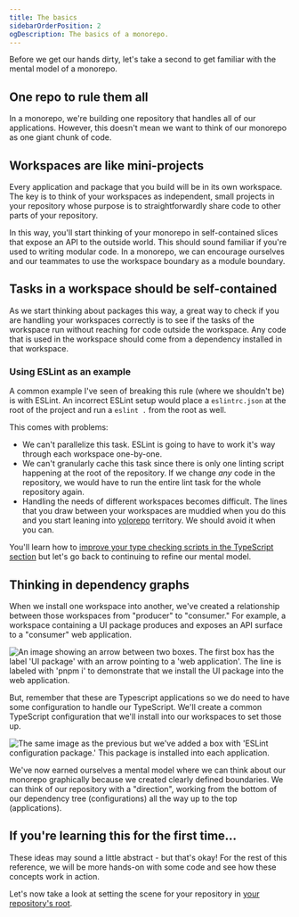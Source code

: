 ```yaml
---
title: The basics
sidebarOrderPosition: 2
ogDescription: The basics of a monorepo.
---
```


Before we get our hands dirty, let's take a second to get familiar with the mental model of a monorepo.

## One repo to rule them all

In a monorepo, we're building one repository that handles all of our applications. However, this doesn't mean we want to think of our monorepo as one giant chunk of code.

## Workspaces are like mini-projects

Every application and package that you build will be in its own workspace. The key is to think of your workspaces as independent, small projects in your repository whose purpose is to straightforwardly share code to other parts of your repository.

In this way, you'll start thinking of your monorepo in self-contained slices that expose an API to the outside world. This should sound familiar if you're used to writing modular code. In a monorepo, we can encourage ourselves and our teammates to use the workspace boundary as a module boundary.

## Tasks in a workspace should be self-contained

As we start thinking about packages this way, a great way to check if you are handling your workspaces correctly is to see if the tasks of the workspace run without reaching for code outside the workspace. Any code that is used in the workspace should come from a dependency installed in that workspace.

### Using ESLint as an example

A common example I've seen of breaking this rule (where we shouldn't be) is with ESLint. An incorrect ESLint setup would place a `eslintrc.json` at the root of the project and run a `eslint .` from the root as well.

This comes with problems:

- We can't parallelize this task. ESLint is going to have to work it's way through each workspace one-by-one.
- We can't granularly cache this task since there is only one linting script happening at the root of the repository. If we change _any_ code in the repository, we would have to run the entire lint task for the whole repository again.
- Handling the needs of different workspaces becomes difficult. The lines that you draw between your workspaces are muddied when you do this and you start leaning into [yolorepo](/monorepos/glossary#yolorepo) territory. We should avoid it when you can.

You'll learn how to [improve your type checking scripts in the TypeScript section](/monorepos/guardrails/typescript) but let's go back to continuing to refine our mental model.

## Thinking in dependency graphs

When we install one workspace into another, we've created a relationship between those workspaces from "producer" to "consumer." For example, a workspace containing a UI package produces and exposes an API surface to a "consumer" web application.

<Img
  src="/images/maestros/basic-dep-graph-ui-to-web.png"
  alt="An image showing an arrow between two boxes. The first box has the label 'UI package' with an arrow pointing to a 'web application'. The line is labeled with 'pnpm i' to demonstrate that we install the UI package into the web application."
  width={3000}
  height={2400}
/>

But, remember that these are Typescript applications so we do need to have some configuration to handle our TypeScript. We'll create a common TypeScript configuration that we'll install into our workspaces to set those up.

<Img
  src="/images/maestros/basic-dep-graph-with-eslint.png"
  alt="The same image as the previous but we've added a box with 'ESLint configuration package.' This package is installed into each application."
  width={3000}
  height={2400}
/>

We've now earned ourselves a mental model where we can think about our monorepo graphically because we created clearly defined boundaries. We can think of our repository with a "direction", working from the bottom of our dependency tree (configurations) all the way up to the top (applications).

## If you're learning this for the first time...

These ideas may sound a little abstract - but that's okay! For the rest of this reference, we will be more hands-on with some code and see how these concepts work in action.

Let's now take a look at setting the scene for your repository in [your repository's root](/monorepos/basics/root).
